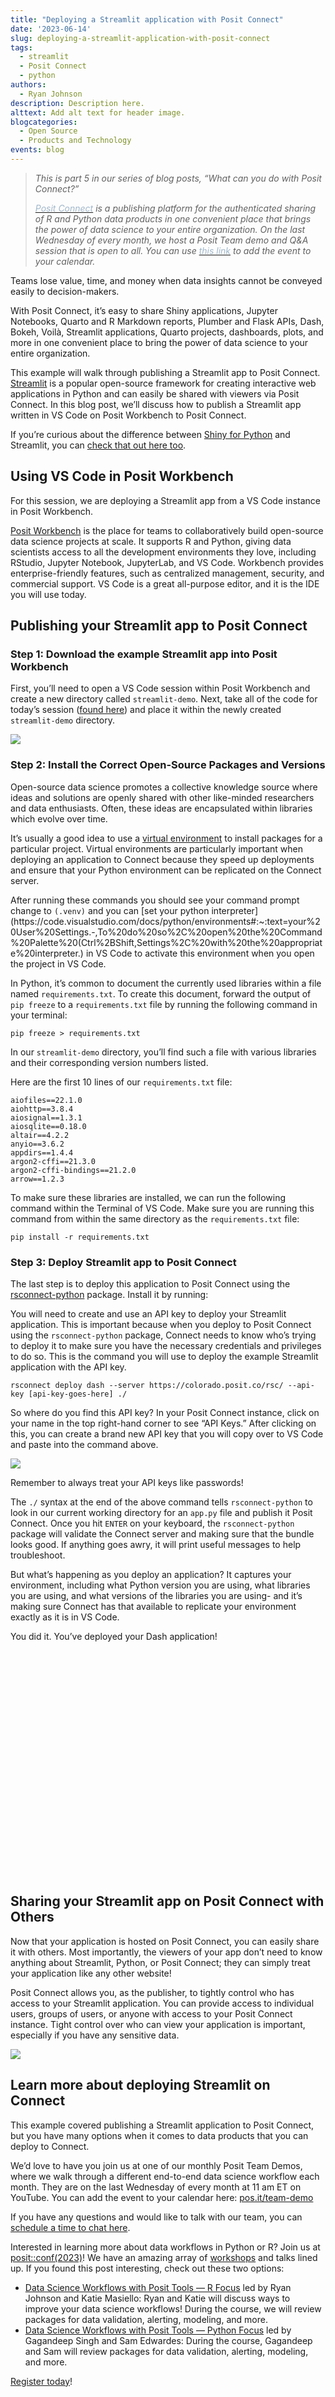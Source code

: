 ```yaml
---
title: "Deploying a Streamlit application with Posit Connect"
date: '2023-06-14'
slug: deploying-a-streamlit-application-with-posit-connect
tags:
  - streamlit
  - Posit Connect
  - python
authors:
  - Ryan Johnson
description: Description here.
alttext: Add alt text for header image.
blogcategories:
  - Open Source
  - Products and Technology
events: blog
---
```


<blockquote>
<p class="body-md-regular body-sm-regular"><em>This is part 5 in our series of blog posts, "What can you do with Posit Connect?" </em></p>
<p class="body-md-regular body-sm-regular"><em><a href="https://posit.co/products/enterprise/connect/"><span style="color: #a2b8cb;">Posit Connect</span></a> is a publishing platform for the authenticated sharing of R and Python data products in one convenient place that brings the power of data science to your entire organization. On the last Wednesday of every month, we host a Posit Team demo and Q&amp;A session that is open to all. You can use <a href="https://pos.it/team-demo"><span style="color: #a2b8cb;">this link</span></a> to add the event to your calendar.<br />
</em></p>
</blockquote>

Teams lose value, time, and money when data insights cannot be conveyed easily to decision-makers.  

With Posit Connect, it’s easy to share Shiny applications, Jupyter Notebooks, Quarto and R Markdown reports, Plumber and Flask APIs, Dash, Bokeh, Voilà, Streamlit applications, Quarto projects, dashboards, plots, and more in one convenient place to bring the power of data science to your entire organization.

This example will walk through publishing a Streamlit app to Posit Connect. [Streamlit](https://streamlit.io/) is a popular open-source framework for creating interactive web applications in Python and can easily be shared with viewers via Posit Connect. In this blog post, we’ll discuss how to publish a Streamlit app written in VS Code on Posit Workbench to Posit Connect.

If you’re curious about the difference between [Shiny for Python](https://shiny.posit.co/py/) and Streamlit, you can [check that out here too](https://shiny.rstudio.com/py/docs/comp-streamlit.html).

## Using VS Code in Posit Workbench

For this session, we are deploying a Streamlit app from a VS Code instance in Posit Workbench. 

[Posit Workbench](https://posit.co/products/enterprise/workbench/) is the place for teams to collaboratively build open-source data science projects at scale. It supports R and Python, giving data scientists access to all the development environments they love, including RStudio, Jupyter Notebook, JupyterLab, and VS Code. Workbench provides enterprise-friendly features, such as centralized management, security, and commercial support. VS Code is a great all-purpose editor, and it is the IDE you will use today.

## Publishing your Streamlit app to Posit Connect

### Step 1: Download the example Streamlit app into Posit Workbench

First, you’ll need to open a VS Code session within Posit Workbench and create a new directory called `streamlit-demo`. Next, take all of the code for today’s session ([found here](https://github.com/rstudio-marketing/streamlit-example/tree/main)) and place it within the newly created `streamlit-demo` directory.

![](images/img1.png){fig-align="center" fig-alt="Streamlit Python file in VS Code on Posit Workbench"}

### Step 2: Install the Correct Open-Source Packages and Versions

Open-source data science promotes a collective knowledge source where ideas and solutions are openly shared with other like-minded researchers and data enthusiasts. Often, these ideas are encapsulated within libraries which evolve over time. 

It’s usually a good idea to use a [virtual environment](https://realpython.com/python-virtual-environments-a-primer/) to install packages for a particular project. Virtual environments are particularly important when deploying an application to Connect because they speed up deployments and ensure that your Python environment can be replicated on the Connect server. 

After running these commands you should see your command prompt change to `(.venv)` and you can [set your python interpreter](https://code.visualstudio.com/docs/python/environments#:~:text=your%20User%20Settings.-,To%20do%20so%2C%20open%20the%20Command%20Palette%20(Ctrl%2BShift,Settings%2C%20with%20the%20appropriate%20interpreter.) in VS Code to activate this environment when you open the project in VS Code.

In Python, it’s common to document the currently used libraries within a file named `requirements.txt`. To create this document, forward the output of `pip freeze` to a `requirements.txt` file by running the following command in your terminal:

```
pip freeze > requirements.txt
```

In our `streamlit-demo` directory, you’ll find such a file with various libraries and their corresponding version numbers listed. 

Here are the first 10 lines of our `requirements.txt` file:

```
aiofiles==22.1.0
aiohttp==3.8.4
aiosignal==1.3.1
aiosqlite==0.18.0
altair==4.2.2
anyio==3.6.2
appdirs==1.4.4
argon2-cffi==21.3.0
argon2-cffi-bindings==21.2.0
arrow==1.2.3
```

To make sure these libraries are installed, we can run the following command within the Terminal of VS Code. Make sure you are running this command from within the same directory as the `requirements.txt` file:

```
pip install -r requirements.txt
```

### Step 3: Deploy Streamlit app to Posit Connect

The last step is to deploy this application to Posit Connect using the [rsconnect-python](https://pypi.org/project/rsconnect-python/) package. Install it by running:

You will need to create and use an API key to deploy your Streamlit application. This is important because when you deploy to Posit Connect using the `rsconnect-python` package, Connect needs to know who’s trying to deploy it to make sure you have the necessary credentials and privileges to do so. This is the command you will use to deploy the example Streamlit application with the API key.

```
rsconnect deploy dash --server https://colorado.posit.co/rsc/ --api-key [api-key-goes-here] ./
```

So where do you find this API key? In your Posit Connect instance, click on your name in the top right-hand corner to see “API Keys.” After clicking on this, you can create a brand new API key that you will copy over to VS Code and paste into the command above.

![](images/img2.png){fig-align="center" fig-alt="Posit Connect Administrator settings"}

Remember to always treat your API keys like passwords!

The `./` syntax at the end of the above command tells `rsconnect-python` to look in our current working directory for an `app.py` file and publish it Posit Connect. Once you hit `ENTER` on your keyboard, the `rsconnect-python` package will validate the Connect server and making sure that the bundle looks good. If anything goes awry, it will print useful messages to help troubleshoot.

But what’s happening as you deploy an application? It captures your environment, including what Python version you are using, what libraries you are using, and what versions of the libraries you are using- and it’s making sure Connect has that available to replicate your environment exactly as it is in VS Code.

You did it. You’ve deployed your Dash application!

<center><script src="https://fast.wistia.com/embed/medias/evd5g5v69l.jsonp" async></script><script src="https://fast.wistia.com/assets/external/E-v1.js" async></script><div class="wistia_embed wistia_async_evd5g5v69l" style="height:360px;position:relative;width:640px"><div class="wistia_swatch" style="height:100%;left:0;opacity:0;overflow:hidden;position:absolute;top:0;transition:opacity 200ms;width:100%;"><img src="https://fast.wistia.com/embed/medias/evd5g5v69l/swatch" style="filter:blur(5px);height:100%;object-fit:contain;width:100%;" alt="" aria-hidden="true" onload="this.parentNode.style.opacity=1;" /></div></div></center>

## Sharing your Streamlit app on Posit Connect with Others

Now that your application is hosted on Posit Connect, you can easily share it with others. Most importantly, the viewers of your app don’t need to know anything about Streamlit, Python, or Posit Connect; they can simply treat your application like any other website!

Posit Connect allows you, as the publisher, to tightly control who has access to your Streamlit application. You can provide access to individual users, groups of users, or anyone with access to your Posit Connect instance. Tight control over who can view your application is important, especially if you have any sensitive data. 

![](images/img3.png){fig-align="center" fig-alt="Posit Connect sharing permissions window"}

## Learn more about deploying Streamlit on Connect

This example covered publishing a Streamlit application to Posit Connect, but you have many options when it comes to data products that you can deploy to Connect. 

We’d love to have you join us at one of our monthly Posit Team Demos, where we walk through a different end-to-end data science workflow each month. They are on the last Wednesday of every month at 11 am ET on YouTube. You can add the event to your calendar here: [pos.it/team-demo](pos.it/team-demo)

If you have any questions and would like to talk with our team, you can [schedule a time to chat here](https://posit.co/schedule-a-call/?booking_calendar__c=RSC_Demo).

Interested in learning more about data workflows in Python or R? Join us at [posit::conf(2023)](https://posit.co/conference/)! We have an amazing array of [workshops](https://pos.it/conf-talks) and talks lined up. If you found this post interesting, check out these two options:

* [Data Science Workflows with Posit Tools — R Focus](https://youtu.be/hiZQmnx8RXo) led by Ryan Johnson and Katie Masiello: Ryan and Katie will discuss ways to improve your data science workflows! During the course, we will review packages for data validation, alerting, modeling, and more. 
* [Data Science Workflows with Posit Tools — Python Focus](https://youtu.be/kq0b8cPttTc) led by Gagandeep Singh and Sam Edwardes: During the course, Gagandeep and Sam will review packages for data validation, alerting, modeling, and more.

[Register today](https://reg.conf.posit.co/flow/posit/positconf23/reg/login)!